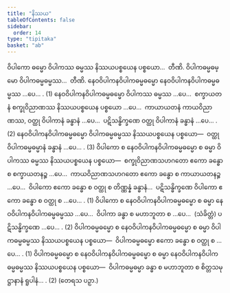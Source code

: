 ```yaml
---
title: "နိဿယ"
tableOfContents: false
sidebar:
  order: 14
type: "tipitaka"
basket: "ab"
---
```



<DynamicBreadcrumb />

<Division number="101">

<Paragraph number="2321">
ဝိပါကော ဓမ္မော ဝိပါကဿ ဓမ္မဿ နိဿယပစ္စယေန ပစ္စယော…  တီဏိ. ဝိပါကဓမ္မဓမ္မော ဝိပါကဓမ္မဓမ္မဿ…  တီဏိ.
</Paragraph>

<Paragraph number="2322">
နေဝဝိပါကနဝိပါကဓမ္မဓမ္မော နေဝဝိပါကနဝိပါကဓမ္မဓမ္မဿ …ပေ… . (1)
</Paragraph>

<Paragraph number="2323">
နေဝဝိပါကနဝိပါကဓမ္မဓမ္မော ဝိပါကဿ ဓမ္မဿ …ပေ…  စက္ခာယတနံ စက္ခုဝိညာဏဿ နိဿယပစ္စယေန ပစ္စယော …ပေ…  ကာယာယတနံ ကာယဝိညာဏဿ, ဝတ္ထု ဝိပါကာနံ ခန္ဓာနံ …ပေ…  ပဋိသန္ဓိက္ခဏေ ဝတ္ထု ဝိပါကာနံ ခန္ဓာနံ …ပေ… . (2)
</Paragraph>

<Paragraph number="2324">
နေဝဝိပါကနဝိပါကဓမ္မဓမ္မော ဝိပါကဓမ္မဓမ္မဿ နိဿယပစ္စယေန ပစ္စယော—  ဝတ္ထု ဝိပါကဓမ္မဓမ္မာနံ ခန္ဓာနံ …ပေ… . (3)
</Paragraph>

<Paragraph number="2325">
ဝိပါကော စ နေဝဝိပါကနဝိပါကဓမ္မဓမ္မော စ ဓမ္မာ ဝိပါကဿ ဓမ္မဿ နိဿယပစ္စယေန ပစ္စယော—  စက္ခုဝိညာဏသဟဂတော ဧကော ခန္ဓော စ စက္ခာယတနဉ္စ …ပေ…  ကာယဝိညာဏသဟဂတော ဧကော ခန္ဓော စ ကာယာယတနဉ္စ …ပေ…  ဝိပါကော ဧကော ခန္ဓော စ ဝတ္ထု စ တိဏ္ဏန္နံ ခန္ဓာနံ…  ပဋိသန္ဓိက္ခဏေ ဝိပါကော ဧကော ခန္ဓော စ ဝတ္ထု စ …ပေ… . (1)
</Paragraph>

<Paragraph number="2326">
ဝိပါကော စ နေဝဝိပါကနဝိပါကဓမ္မဓမ္မော စ ဓမ္မာ နေဝဝိပါကနဝိပါကဓမ္မဓမ္မဿ …ပေ…  ဝိပါကာ ခန္ဓာ စ မဟာဘူတာ စ …ပေ…  (သံခိတ္တံ) ပဋိသန္ဓိက္ခဏေ …ပေ… . (2)
</Paragraph>

<Paragraph number="2327">
ဝိပါကဓမ္မဓမ္မော စ နေဝဝိပါကနဝိပါကဓမ္မဓမ္မော စ ဓမ္မာ ဝိပါကဓမ္မဓမ္မဿ နိဿယပစ္စယေန ပစ္စယော—  ဝိပါကဓမ္မဓမ္မော ဧကော ခန္ဓော စ ဝတ္ထု စ …ပေ… . (1)
</Paragraph>

<Paragraph number="2328">
ဝိပါကဓမ္မဓမ္မော စ နေဝဝိပါကနဝိပါကဓမ္မဓမ္မော စ ဓမ္မာ နေဝဝိပါကနဝိပါကဓမ္မဓမ္မဿ နိဿယပစ္စယေန ပစ္စယော—  ဝိပါကဓမ္မဓမ္မာ ခန္ဓာ စ မဟာဘူတာ စ စိတ္တသမုဋ္ဌာနာနံ ရူပါနံ… . (2) (တေရသ ပဉှာ.)
</Paragraph>
</Division>